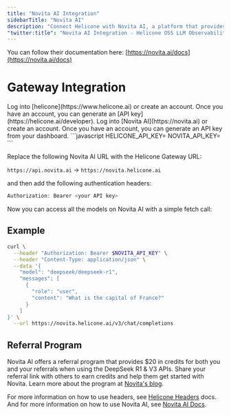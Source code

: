 ```yaml
---
title: "Novita AI Integration"
sidebarTitle: "Novita AI"
description: "Connect Helicone with Novita AI, a platform that provides powerful LLM models including DeepSeek, Llama, Mistral, and more."
"twitter:title": "Novita AI Integration - Helicone OSS LLM Observability"
---
```


You can follow their documentation here: [https://novita.ai/docs](https://novita.ai/docs)

# Gateway Integration

<Steps>
  <Step title="Create a Helicone account">
    Log into [helicone](https://www.helicone.ai) or create an account. Once you have an account, you
    can generate an [API key](https://helicone.ai/developer).
  </Step>
  <Step title="Create a Novita AI account">
    Log into [Novita AI](https://novita.ai) or create an account. Once you have an account, you
    can generate an API key from your dashboard.
  </Step>
  <Step title="Set HELICONE_API_KEY and NOVITA_API_KEY as environment variable">
```javascript
HELICONE_API_KEY=<your API key>
NOVITA_API_KEY=<your API key>
```
  </Step>
  <Step title="Modify the base URL and add Auth headers">

Replace the following Novita AI URL with the Helicone Gateway URL:

`https://api.novita.ai` -> `https://novita.helicone.ai`

and then add the following authentication headers:

```javascript
Authorization: Bearer <your API key>
```

</Step>
</Steps>

Now you can access all the models on Novita AI with a simple fetch call:

## Example

```bash
curl \
  --header "Authorization: Bearer $NOVITA_API_KEY" \
  --header "Content-Type: application/json" \
  --data '{
    "model": "deepseek/deepseek-r1",
    "messages": [
      {
        "role": "user",
        "content": "What is the capital of France?"
      }
    ]
}' \
  --url https://novita.helicone.ai/v3/chat/completions
```

## Referral Program

Novita AI offers a referral program that provides $20 in credits for both you and your referrals when using the DeepSeek R1 & V3 APIs. Share your referral link with others to earn credits and help them get started with Novita. Learn more about the program at [Novita's blog](https://blogs.novita.ai/earn-up-to-500-in-deepseek-api-credits-supercharge-your-ai-projects-today/).

For more information on how to use headers, see [Helicone Headers](https://docs.helicone.ai/helicone-headers/header-directory#utilizing-headers) docs.
And for more information on how to use Novita AI, see [Novita AI Docs](https://novita.ai/docs).
